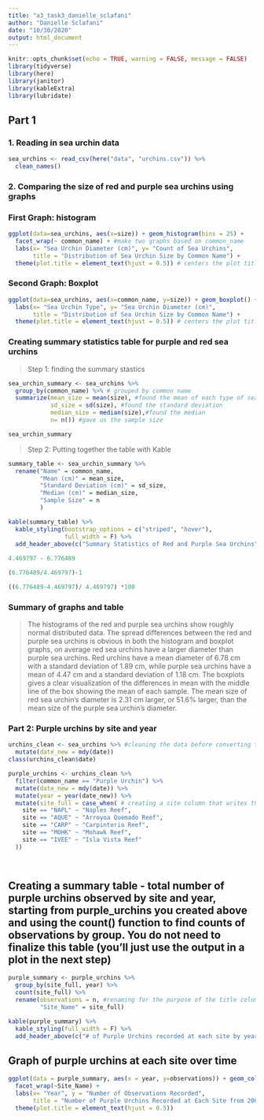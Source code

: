 ```yaml
---
title: "a3_task3_danielle_sclafani"
author: "Danielle Sclafani"
date: "10/30/2020"
output: html_document
---
```


```r
knitr::opts_chunk$set(echo = TRUE, warning = FALSE, message = FALSE)
library(tidyverse)
library(here)
library(janitor)
library(kableExtra)
library(lubridate)
```

## Part 1
### 1. Reading in sea urchin data

```r
sea_urchins <- read_csv(here("data", "urchins.csv")) %>%
  clean_names()
```
### 2. Comparing the size of red and purple sea urchins using graphs

### First Graph: histogram

```r
ggplot(data=sea_urchins, aes(x=size)) + geom_histogram(bins = 25) +
  facet_wrap(~ common_name) + #make two graphs based on common_name
  labs(x= "Sea Urchin Diameter (cm)", y= "Count of Sea Urchins",
       title = "Distribution of Sea Urchin Size by Common Name") +
  theme(plot.title = element_text(hjust = 0.5)) # centers the plot title
```

### Second Graph: Boxplot

```r
ggplot(data=sea_urchins, aes(x=common_name, y=size)) + geom_boxplot() +
  labs(x= "Sea Urchin Type", y= "Sea Urchin Diameter (cm)",
       title = "Distribution of Sea Urchin Size by Common Name") +
  theme(plot.title = element_text(hjust = 0.5)) # centers the plot title
```

### Creating summary statistics table for purple and red sea urchins

 > Step 1: finding the summary stastics

```r
sea_urchin_summary <- sea_urchins %>% 
  group_by(common_name) %>% # grouped by common name
  summarize(mean_size = mean(size), #found the mean of each type of sea urchin
            sd_size = sd(size), #found the standard deviation
            median_size = median(size),#found the median
            n= n()) #gave us the sample size 

sea_urchin_summary
```

> Step 2: Putting together the table with Kable

```r
summary_table <- sea_urchin_summary %>% 
  rename("Name" = common_name,
         "Mean (cm)" = mean_size,
         "Standard Deviation (cm)" = sd_size,
         "Median (cm)" = median_size,
         "Sample Size" = n
         )

kable(summary_table) %>% 
  kable_styling(bootstrap_options = c("striped", "hover"),
                full_width = F) %>% 
  add_header_above(c("Summary Statistics of Red and Purple Sea Urchins" = 5)) # add title to table, across the 5 rows
  
4.469797 - 6.776489

(6.776489/4.469797)-1

((6.776489-4.469797)/ 4.469797) *100

```



### Summary of graphs and table

> The histograms of the red and purple sea urchins show roughly normal distributed data. The spread differences between the red and purple sea urchins is obvious in both the histogram and boxplot graphs, on average red sea urchins have a larger diameter than purple sea urchins. Red urchins have a mean diameter of 6.78 cm with a standard deviation of 1.89 cm, while purple sea urchins have a mean of 4.47 cm and a standard deviation of 1.18 cm. The boxplots gives a clear visualization of the differences in mean with the middle line of the box showing the mean of each sample. The mean size of red sea urchin's diameter is 2.31 cm larger, or 51.6% larger, than the mean size of the purple sea urchin's diameter.

### Part 2: Purple urchins by site and year

```r

urchins_clean <- sea_urchins %>% #cleaning the data before converting the data to a date class, somehow the numbers were in a "function" class, so I had to clean the dates using mutate before I could use the mutate mdy function to make the numbers into a date class
  mutate(date_new = mdy(date))
class(urchins_clean$date)

purple_urchins <- urchins_clean %>% 
  filter(common_name == "Purple Urchin") %>% 
  mutate(date_new = mdy(date)) %>% 
  mutate(year = year(date_new)) %>%
  mutate(site_full = case_when( # creating a site column that writes the full names of the sites
    site == "NAPL" ~ "Naples Reef",
    site == "AQUE" ~ "Arroyoa Quemado Reef",
    site == "CARP" ~ "Carpinteria Reef",
    site == "MOHK" ~ "Mohawk Reef",
    site == "IVEE" ~ "Isla Vista Reef"
  ))

  
```

## Creating a summary table - total number of purple urchins observed by site and year, starting from purple_urchins you created above and using the count() function to find counts of observations by group. You do not need to finalize this table (you’ll just use the output in a plot in the next step)

```r
purple_summary <- purple_urchins %>% 
  group_by(site_full, year) %>% 
  count(site_full) %>% 
  rename(observations = n, #renaming for the purpose of the title column names
         "Site_Name" = site_full)

kable(purple_summary) %>% 
  kable_styling(full_width = F) %>% 
  add_header_above(c("# of Purple Urchins recorded at each site by year" = 3))
```


## Graph of purple urchins at each site over time

```r

ggplot(data = purple_summary, aes(x = year, y=observations)) + geom_col() +
  facet_wrap(~Site_Name) +
  labs(x= "Year", y = "Number of Observations Recorded", 
       title = "Number of Purple Urchins Recorded at Each Site from 2008-2020") +
  theme(plot.title = element_text(hjust = 0.5))


```


